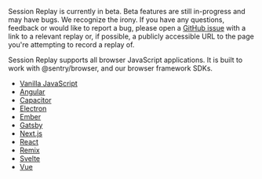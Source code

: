 <Note>

Session Replay is currently in beta. Beta features are still in-progress and may have bugs. We recognize the irony. If you have any questions, feedback or would like to report a bug, please open a [GitHub issue](https://github.com/getsentry/sentry-javascript/issues/new/choose) with a link to a relevant replay or, if possible, a publicly accessible URL to the page you're attempting to record a replay of. 

Session Replay supports all browser JavaScript applications. It is built to work with @sentry/browser, and our browser framework SDKs.

- [Vanilla JavaScript](https://docs.sentry.io/platforms/javascript/session-replay/)
- [Angular](https://docs.sentry.io/platforms/javascript/guides/angular/session-replay/)
- [Capacitor](https://docs.sentry.io/platforms/javascript/guides/capacitor/session-replay/)
- [Electron](https://docs.sentry.io/platforms/javascript/guides/electron/session-replay/)
- [Ember](https://docs.sentry.io/platforms/javascript/guides/ember/session-replay/)
- [Gatsby](https://docs.sentry.io/platforms/javascript/guides/gatsby/session-replay/)
- [Next.js](https://docs.sentry.io/platforms/javascript/guides/nextjs/session-replay/)
- [React](https://docs.sentry.io/platforms/javascript/guides/react/session-replay/)
- [Remix](https://docs.sentry.io/platforms/javascript/guides/remix/session-replay/)
- [Svelte](https://docs.sentry.io/platforms/javascript/guides/svelte/session-replay/)
- [Vue](https://docs.sentry.io/platforms/javascript/guides/vue/session-replay/)

</Note>
